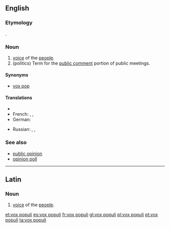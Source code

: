 ==English==
{{wikipedia}}

===Etymology===
{{etyl|la|en}} {{term|vox populi||voice of the people|lang=la}}.

===Noun===
{{en-noun|head=[[vox]] [[populi]]}}

# [[voice]] of the [[people]].
# (politics) Term for the [[public comment]] portion of public meetings.

====Synonyms====
* [[vox pop]] {{qualifier|abbreviation}}

====Translations====
{{trans-top|voice of the people}}
* {{trreq|Finnish}}
* French: {{t|fr|vox populi|f}}, {{t|fr|voix du peuple|f}}, {{t|fr|opinion publique|f}}
* German: {{t|de|öffentliche Meinung|f}}
{{trans-mid}}
* Russian: {{t|ru|голос народа|m|tr=gólos naróda|sc=Cyrl}}, {{t|ru|глас народа|m|tr=glas naróda|sc=Cyrl}}, {{t|ru|общественное мнение|n|tr=obščéstvnennoje mnénije|sc=Cyrl}}
{{trans-bottom}}

===See also===
* [[public opinion]]
* [[opinion poll]]

----

==Latin==

===Noun===
{{head|la|noun|g=f|head=[[vox|vōx]] [[populus|populī]]}}

# [[voice]] of the [[people]].

[[et:vox populi]]
[[es:vox populi]]
[[fr:vox populi]]
[[gl:vox populi]]
[[pl:vox populi]]
[[pt:vox populi]]
[[ta:vox populi]]